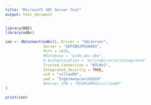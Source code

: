 ---
title: "Microsoft SQl Server Test"
output: html_document
---

```{r setup}
library(DBI)
library(odbc)

con <- dbConnect(odbc(), Driver = "SQLServer",
                 Server = "SEPIBOJP016001",
                 Port = 1433,
                 #Database = "qidm_dev.dbo",
                 # Authentication = "ActiveDirectoryIntegrated"
                 Trusted_Connection = "NTLMv2",
                 Integrated_Security = TRUE,
                 uid = "villea04",
                 pwd = "Ingermanycovid2024"
                 #Server_SPN = "MSSMCAMPUS/villea04"
)

print(con)







```

